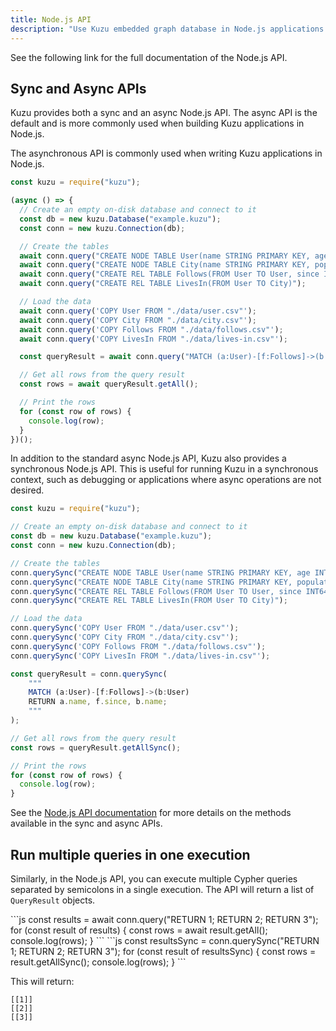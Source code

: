 ```yaml
---
title: Node.js API
description: "Use Kuzu embedded graph database in Node.js applications with the official Node.js API"
---
```



See the following link for the full documentation of the Node.js API.

<LinkCard
  title="Node.js API documentation"
  href="https://kuzudb.github.io/api-docs/nodejs"
/>

## Sync and Async APIs

Kuzu provides both a sync and an async Node.js API. The async API is the default
and is more commonly used when building Kuzu applications in Node.js.

<Tabs syncKey="sync">

<TabItem label="Async API">

The asynchronous API is commonly used when writing Kuzu applications in Node.js.

```js
const kuzu = require("kuzu");

(async () => {
  // Create an empty on-disk database and connect to it
  const db = new kuzu.Database("example.kuzu");
  const conn = new kuzu.Connection(db);

  // Create the tables
  await conn.query("CREATE NODE TABLE User(name STRING PRIMARY KEY, age INT64)");
  await conn.query("CREATE NODE TABLE City(name STRING PRIMARY KEY, population INT64)");
  await conn.query("CREATE REL TABLE Follows(FROM User TO User, since INT64)");
  await conn.query("CREATE REL TABLE LivesIn(FROM User TO City)");

  // Load the data
  await conn.query('COPY User FROM "./data/user.csv"');
  await conn.query('COPY City FROM "./data/city.csv"');
  await conn.query('COPY Follows FROM "./data/follows.csv"');
  await conn.query('COPY LivesIn FROM "./data/lives-in.csv"');

  const queryResult = await conn.query("MATCH (a:User)-[f:Follows]->(b:User) RETURN a.name, f.since, b.name;");

  // Get all rows from the query result
  const rows = await queryResult.getAll();

  // Print the rows
  for (const row of rows) {
    console.log(row);
  }
})();
```

</TabItem>

<TabItem label="Sync API">

In addition to the standard async Node.js API, Kuzu also provides a synchronous Node.js API.
This is useful for running Kuzu in a synchronous context, such as debugging or applications
where async operations are not desired.

```js
const kuzu = require("kuzu");

// Create an empty on-disk database and connect to it
const db = new kuzu.Database("example.kuzu");
const conn = new kuzu.Connection(db);

// Create the tables
conn.querySync("CREATE NODE TABLE User(name STRING PRIMARY KEY, age INT64)");
conn.querySync("CREATE NODE TABLE City(name STRING PRIMARY KEY, population INT64)");
conn.querySync("CREATE REL TABLE Follows(FROM User TO User, since INT64)");
conn.querySync("CREATE REL TABLE LivesIn(FROM User TO City)");

// Load the data
conn.querySync('COPY User FROM "./data/user.csv"');
conn.querySync('COPY City FROM "./data/city.csv"');
conn.querySync('COPY Follows FROM "./data/follows.csv"');
conn.querySync('COPY LivesIn FROM "./data/lives-in.csv"');

const queryResult = conn.querySync(
    """
    MATCH (a:User)-[f:Follows]->(b:User)
    RETURN a.name, f.since, b.name;
    """
);

// Get all rows from the query result
const rows = queryResult.getAllSync();

// Print the rows
for (const row of rows) {
  console.log(row);
}
```

</TabItem>

</Tabs>

See the [Node.js API documentation](https://api-kuzudb.github.io/docs/nodejs/) for more details
on the methods available in the sync and async APIs.

## Run multiple queries in one execution

Similarly, in the Node.js API, you can execute multiple Cypher queries separated by semicolons in a single execution.
The API will return a list of `QueryResult` objects.

<Tabs syncKey="sync">

<TabItem label="Async API">
```js
const results = await conn.query("RETURN 1; RETURN 2; RETURN 3");
for (const result of results) {
  const rows = await result.getAll();
  console.log(rows);
}
```
</TabItem>

<TabItem label="Sync API">
```js
const resultsSync = conn.querySync("RETURN 1; RETURN 2; RETURN 3");
for (const result of resultsSync) {
  const rows = result.getAllSync();
  console.log(rows);
}
```
</TabItem>

</Tabs>

This will return:
```
[[1]]
[[2]]
[[3]]
```
